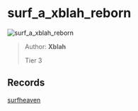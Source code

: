 
# surf_a_xblah_reborn

![surf_a_xblah_reborn](https://raw.githubusercontent.com/Sayt123/SurfMapPics/Maps-and-bonuses/csgo/surf_a_xblah_reborn.jpg)

> Author: **Xblah**
>
> Tier 3

## Records

[surfheaven](https://surfheaven.eu/map/surf_a_xblah_reborn)
